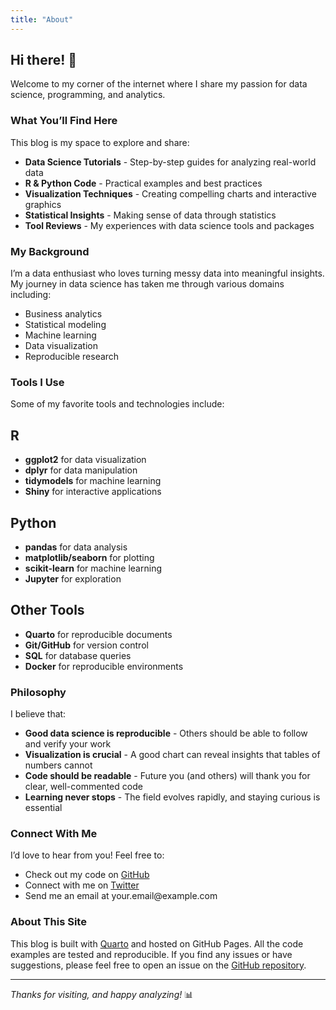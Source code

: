 ```yaml
---
title: "About"
---
```


## Hi there! 👋

Welcome to my corner of the internet where I share my passion for data science, programming, and analytics.

### What You'll Find Here

This blog is my space to explore and share:

-   **Data Science Tutorials** - Step-by-step guides for analyzing real-world data
-   **R & Python Code** - Practical examples and best practices
-   **Visualization Techniques** - Creating compelling charts and interactive graphics
-   **Statistical Insights** - Making sense of data through statistics
-   **Tool Reviews** - My experiences with data science tools and packages

### My Background

I'm a data enthusiast who loves turning messy data into meaningful insights. My journey in data science has taken me through various domains including:

-   Business analytics
-   Statistical modeling
-   Machine learning
-   Data visualization
-   Reproducible research

### Tools I Use

Some of my favorite tools and technologies include:

::: {.panel-tabset}

## R
- **ggplot2** for data visualization
- **dplyr** for data manipulation
- **tidymodels** for machine learning
- **Shiny** for interactive applications

## Python
- **pandas** for data analysis
- **matplotlib/seaborn** for plotting
- **scikit-learn** for machine learning
- **Jupyter** for exploration

## Other Tools
- **Quarto** for reproducible documents
- **Git/GitHub** for version control
- **SQL** for database queries
- **Docker** for reproducible environments

:::

### Philosophy

I believe that:

-   **Good data science is reproducible** - Others should be able to follow and verify your work
-   **Visualization is crucial** - A good chart can reveal insights that tables of numbers cannot
-   **Code should be readable** - Future you (and others) will thank you for clear, well-commented code
-   **Learning never stops** - The field evolves rapidly, and staying curious is essential

### Connect With Me

I'd love to hear from you! Feel free to:

-   Check out my code on [GitHub](https://github.com/yourusername)
-   Connect with me on [Twitter](https://twitter.com/yourusername)
-   Send me an email at your.email@example.com

### About This Site

This blog is built with [Quarto](https://quarto.org) and hosted on GitHub Pages. All the code examples are tested and reproducible. If you find any issues or have suggestions, please feel free to open an issue on the [GitHub repository](https://github.com/yourusername/blog).

---

*Thanks for visiting, and happy analyzing!* 📊

